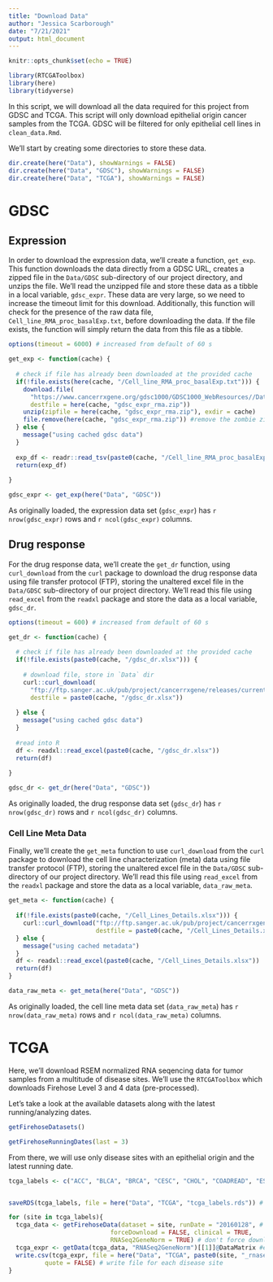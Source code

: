 ```yaml
---
title: "Download Data"
author: "Jessica Scarborough"
date: "7/21/2021"
output: html_document
---
```


```r
knitr::opts_chunk$set(echo = TRUE)
```

```r

library(RTCGAToolbox)
library(here)
library(tidyverse)

```

In this script, we will download all the data required for this project from GDSC and TCGA. This script will only download epithelial origin cancer samples from the TCGA. GDSC will be filtered for only epithelial cell lines in `clean_data.Rmd`.

We'll start by creating some directories to store these data. 

```r

dir.create(here("Data"), showWarnings = FALSE)
dir.create(here("Data", "GDSC"), showWarnings = FALSE)
dir.create(here("Data", "TCGA"), showWarnings = FALSE)

```

# GDSC

## Expression

In order to download the expression data, we'll create a function, `get_exp`. This function downloads the data directly from a GDSC URL, creates a zipped file in the `Data/GDSC` sub-directory of our project directory, and unzips the file. We'll read the unzipped file and store these data as a tibble in a local variable, `gdsc_expr`. These data are very large, so we need to increase the timeout limit for this download. Additionally, this function will check for the presence of the raw data file, `Cell_line_RMA_proc_basalExp.txt`, before downloading the data. If the file exists, the function will simply return the data from this file as a tibble. 

```r
options(timeout = 6000) # increased from default of 60 s

get_exp <- function(cache) {
  
  # check if file has already been downloaded at the provided cache
  if(!file.exists(here(cache, "/Cell_line_RMA_proc_basalExp.txt"))) {
    download.file(
      "https://www.cancerrxgene.org/gdsc1000/GDSC1000_WebResources//Data/preprocessed/Cell_line_RMA_proc_basalExp.txt.zip",
      destfile = here(cache, "gdsc_expr_rma.zip"))
    unzip(zipfile = here(cache, "gdsc_expr_rma.zip"), exdir = cache)
    file.remove(here(cache, "gdsc_expr_rma.zip")) #remove the zombie zip file
  } else {
    message("using cached gdsc data")
  }
  
  exp_df <- readr::read_tsv(paste0(cache, "/Cell_line_RMA_proc_basalExp.txt"))
  return(exp_df)
  
}

gdsc_expr <- get_exp(here("Data", "GDSC"))

```

As originally loaded, the expression data set (`gdsc_expr`) has `r nrow(gdsc_expr)` rows and `r ncol(gdsc_expr)` columns. 


## Drug response

For the drug response data, we'll create the `get_dr` function, using `curl_download` from the `curl` package to download the drug response data using file transfer protocol (FTP), storing the unaltered excel file in the `Data/GDSC` sub-directory of our project directory. We'll read this file using `read_excel` from the `readxl` package and store the data as a local variable, `gdsc_dr`. 

```r
options(timeout = 600) # increased from default of 60 s

get_dr <- function(cache) {
  
  # check if file has already been downloaded at the provided cache
  if(!file.exists(paste0(cache, "/gdsc_dr.xlsx"))) {
    
    # download file, store in `Data` dir
    curl::curl_download(
      "ftp://ftp.sanger.ac.uk/pub/project/cancerrxgene/releases/current_release/GDSC2_fitted_dose_response_25Feb20.xlsx",
      destfile = paste0(cache, "/gdsc_dr.xlsx"))
    
  } else {
    message("using cached gdsc data")
  }
  
  #read into R
  df <- readxl::read_excel(paste0(cache, "/gdsc_dr.xlsx"))
  return(df)
  
}

gdsc_dr <- get_dr(here("Data", "GDSC"))


```

As originally loaded, the drug response data set (`gdsc_dr`) has `r nrow(gdsc_dr)` rows and `r ncol(gdsc_dr)` columns.


### Cell Line Meta Data

Finally, we'll create the `get_meta` function to use `curl_download` from the `curl` package to download the cell line characterization (meta) data using file transfer protocol (FTP), storing the unaltered excel file in the `Data/GDSC` sub-directory of our project directory. We'll read this file using `read_excel` from the `readxl` package and store the data as a local variable, `data_raw_meta`. 

```r

get_meta <- function(cache) {
  
  if(!file.exists(paste0(cache, "/Cell_Lines_Details.xlsx"))) {
    curl::curl_download("ftp://ftp.sanger.ac.uk/pub/project/cancerrxgene/releases/current_release/Cell_Lines_Details.xlsx",
                        destfile = paste0(cache, "/Cell_Lines_Details.xlsx"))
  } else {
    message("using cached metadata")
  }
  df <- readxl::read_excel(paste0(cache, "/Cell_Lines_Details.xlsx"))
  return(df)
}

data_raw_meta <- get_meta(here("Data", "GDSC"))

```

As originally loaded, the cell line meta data set (`data_raw_meta`) has `r nrow(data_raw_meta)` rows and `r ncol(data_raw_meta)` columns. 

# TCGA

Here, we'll download RSEM normalized RNA seqencing data for tumor samples from a multitude of disease sites. We'll use the `RTCGAToolbox` which downloads Firehose Level 3 and 4 data (pre-processed). 

Let's take a look at the available datasets along with the latest running/analyzing dates. 

```r

getFirehoseDatasets()

getFirehoseRunningDates(last = 3)

```


From there, we will use only disease sites with an epithelial origin and the latest running date. 

```r

tcga_labels <- c("ACC", "BLCA", "BRCA", "CESC", "CHOL", "COADREAD", "ESCA", "HNSC", "KIRC", "KIRP", "KICH", "LIHC", "LUAD", "LUSC", "MESO", "OV", "PAAD", "PRAD", "STAD", "THCA", "THYM", "UCEC")


saveRDS(tcga_labels, file = here("Data", "TCGA", "tcga_labels.rds")) # Save for reading in in clean_data.Rmd script

for (site in tcga_labels){
  tcga_data <- getFirehoseData(dataset = site, runDate = "20160128", # download data
                            forceDownload = FALSE, clinical = TRUE, 
                            RNASeq2GeneNorm = TRUE) # don't force download if file already exists
  tcga_expr <- getData(tcga_data, "RNASeq2GeneNorm")[[1]]@DataMatrix #extract RSEM normalized rnaseq v2 data
  write.csv(tcga_expr, file = here("Data", "TCGA", paste0(site, "_rnaseq_rsem.csv")), 
          quote = FALSE) # write file for each disease site
}


```